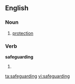 ==English==

===Noun===
{{en-noun|-}}

# [[protection]]

===Verb===
'''safeguarding'''

# {{present participle of|[[safeguard]]}}

[[ta:safeguarding]]
[[vi:safeguarding]]